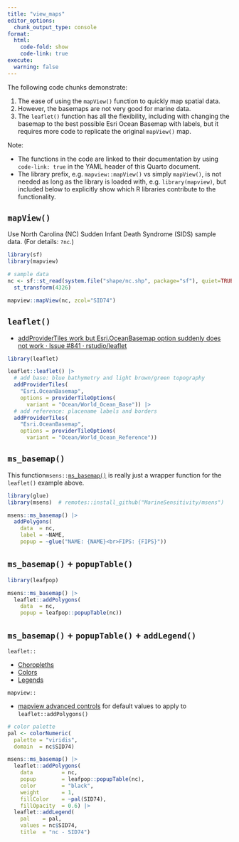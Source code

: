 ```yaml
---
title: "view_maps"
editor_options: 
  chunk_output_type: console
format: 
  html:
    code-fold: show
    code-link: true
execute:
  warning: false
---
```


The following code chunks demonstrate:

1. The ease of using the `mapView()` function to quickly map spatial data.
1. However, the basemaps are not very good for marine data.
1. The `leaflet()` function has all the flexibility, including with changing the basemap to the best possible Esri Ocean Basemap with labels, but it requires more code to replicate the original `mapView()` map.

Note:

- The functions in the code are linked to their documentation by using `code-link: true` in the YAML header of this Quarto document.
- The library prefix, e.g. `mapview::mapView()` vs simply `mapView()`, is not needed as long as the library is loaded with, e.g. `library(mapview)`, but included below to explicitly show which R libraries contribute to the functionality.

## `mapView()`

Use North Carolina (NC) Sudden Infant Death Syndrome (SIDS) sample data.  (For details: `?nc`.)

```r
library(sf)
library(mapview)

# sample data 
nc <- sf::st_read(system.file("shape/nc.shp", package="sf"), quiet=TRUE) |>
  st_transform(4326)

mapview::mapView(nc, zcol="SID74")
```

## `leaflet()`

* [addProviderTiles work but Esri.OceanBasemap option suddenly does not work · Issue #841 · rstudio/leaflet](https://github.com/rstudio/leaflet/issues/841#issuecomment-1442032371)

```r
library(leaflet)

leaflet::leaflet() |>
  # add base: blue bathymetry and light brown/green topography
  addProviderTiles(
    "Esri.OceanBasemap",
    options = providerTileOptions(
      variant = "Ocean/World_Ocean_Base")) |>
  # add reference: placename labels and borders
  addProviderTiles(
    "Esri.OceanBasemap",
    options = providerTileOptions(
      variant = "Ocean/World_Ocean_Reference"))
```

## `ms_basemap()`

This function`msens::`[`ms_basemap()`](https://marinesensitivity.org/msens/reference/ms_basemap.html) is really just a wrapper function for the `leaflet()` example above.

```r
library(glue)
library(msens)  # remotes::install_github("MarineSensitivity/msens")

msens::ms_basemap() |> 
  addPolygons(
    data  = nc,
    label = ~NAME,
    popup = ~glue("NAME: {NAME}<br>FIPS: {FIPS}"))
```

## `ms_basemap()` + `popupTable()`

```r
library(leafpop)

msens::ms_basemap() |> 
  leaflet::addPolygons(
    data  = nc,
    popup = leafpop::popupTable(nc))
```

## `ms_basemap()` + `popupTable()` + `addLegend()`

`leaflet::`

* [Choropleths](https://rstudio.github.io/leaflet/choropleths.html)
* [Colors](https://rstudio.github.io/leaflet/colors.html)
* [Legends](https://rstudio.github.io/leaflet/legends.html)

`mapview::`

* [mapview advanced controls](https://r-spatial.github.io/mapview/articles/mapview_02-advanced.html) for default values to apply to `leaflet::addPolygons()`

```r
# color palette
pal <- colorNumeric(
  palette = "viridis",
  domain  = nc$SID74)

msens::ms_basemap() |> 
  leaflet::addPolygons(
    data         = nc,
    popup        = leafpop::popupTable(nc),
    color        = "black",
    weight       = 1,
    fillColor    = ~pal(SID74),
    fillOpacity  = 0.6) |> 
  leaflet::addLegend(
    pal    = pal,
    values = nc$SID74,
    title  = "nc - SID74")
```



